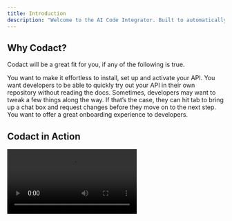 ```yaml
---
title: Introduction
description: "Welcome to the AI Code Integrator. Built to automatically install, integrate and setup any library in your code by just running one command."
---
```


## Why Codact?

Codact will be a great fit for you, if any of the following is true.

<CardGroup cols={2}>
  <Card title="Frictionless Integration" icon="pen-to-square" href="">
    You want to make it effortless to install, set up and activate your API.
  </Card>
  <Card title="Saves Time" icon="image" href="">
    You want developers to be able to quickly try out your API in their own
    repository without reading the docs.
  </Card>
  <Card title="Flexible Configuration" icon="screwdriver-wrench" href="">
    Sometimes, developers may want to tweak a few things along the way. If
    that’s the case, they can hit tab to bring up a chat box and request changes
    before they move on to the next step.
  </Card>
  <Card title="Developer Friendly" icon="stars" href="">
    You want to offer a great onboarding experience to developers.
  </Card>
</CardGroup>

## Codact in Action


<div class="flex w-full items-center justify-center pt-20">
  <video
    class="border-gray-200 h-[80vh] w-full rounded-3xl border p-2"
    controls
  >
    <source src="video/demo.mp4" type="video/mp4" />
  </video>
</div>
